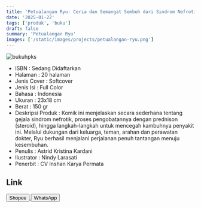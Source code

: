 ```yaml
---
title: 'Petualangan Ryu: Ceria dan Semangat Sembuh dari Sindrom Nefrotik'
date: '2025-01-22'
tags: ['produk', 'buku']
draft: false
summary: 'Petualangan Ryu'
images: ['/static/images/projects/petualangan-ryu.png']
---
```


![bukuhpks](/static/images/petualangan-ryu.png)

- ISBN : Sedang Didaftarkan
- Halaman : 20 halaman
- Jenis Cover : Softcover
- Jenis Isi : Full Color
- Bahasa : Indonesia
- Ukuran : 23x18 cm
- Berat : 150 gr
- Deskripsi Produk : Komik ini menjelaskan secara sederhana tentang gejala sindrom nefrotik, proses pengobatannya dengan prednison (steroid), hingga langkah-langkah untuk mencegah kambuhnya penyakit ini. Melalui dukungan dari keluarga, teman, arahan dan perawatan dokter, Ryu berhasil menjalani perjalanan penuh tantangan menuju kesembuhan.
- Penulis : Astrid Kristina Kardani
- Ilustrator : Nindy Larasati
- Penerbit : CV Inshan Karya Permata

## Link

<div>
<a
  href="https://s.shopee.co.id/7zxDbxrPlV?share_channel_code=1"
  target="_blank"
>
  <button className="btn-shopee">Shopee</button>
</a>

  <a href="https://wa.me/6281567891021" target="_blank">
    <button className="btn-wa">WhatsApp</button>
  </a>
</div>
